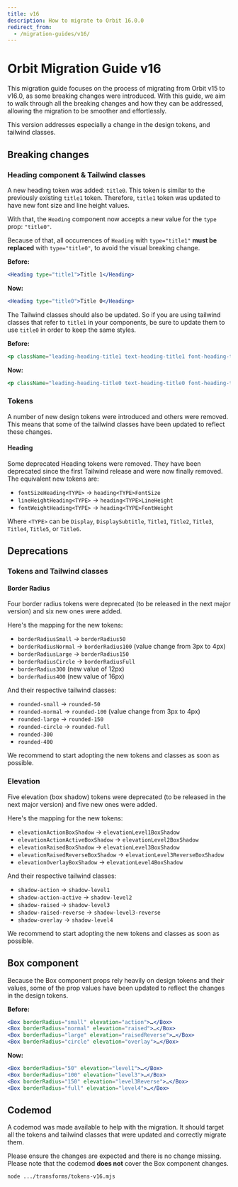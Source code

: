 ```yaml
---
title: v16
description: How to migrate to Orbit 16.0.0
redirect_from:
  - /migration-guides/v16/
---
```


# Orbit Migration Guide v16

This migration guide focuses on the process of migrating from Orbit v15 to v16.0, as some breaking changes were introduced.
With this guide, we aim to walk through all the breaking changes and how they can be addressed, allowing the migration to be smoother and effortlessly.

This version addresses especially a change in the design tokens, and tailwind classes.

## Breaking changes

### Heading component & Tailwind classes

A new heading token was added: `title0`. This token is similar to the previously existing `title1` token. Therefore, `title1` token was updated to have new font size and line height values.

With that, the `Heading` component now accepts a new value for the `type` prop: `"title0"`.

Because of that, all occurrences of `Heading` with `type="title1"` **must be replaced** with `type="title0"`, to avoid the visual breaking change.

**Before:**

```jsx
<Heading type="title1">Title 1</Heading>
```

**Now:**

```jsx
<Heading type="title0">Title 0</Heading>
```

The Tailwind classes should also be updated. So if you are using tailwind classes that refer to `title1` in your components, be sure to update them to use `title0` in order to keep the same styles.

**Before:**

```jsx
<p className="leading-heading-title1 text-heading-title1 font-heading-title1">Title 1</p>
```

**Now:**

```jsx
<p className="leading-heading-title0 text-heading-title0 font-heading-title0">Title 0</p>
```

### Tokens

A number of new design tokens were introduced and others were removed. This means that some of the tailwind classes have been updated to reflect these changes.

#### Heading

Some deprecated Heading tokens were removed. They have been deprecated since the first Tailwind release and were now finally removed. The equivalent new tokens are:

- `fontSizeHeading<TYPE>` -> `heading<TYPE>FontSize`
- `lineHeightHeading<TYPE>` -> `heading<TYPE>LineHeight`
- `fontWeightHeading<TYPE>` -> `heading<TYPE>FontWeight`

Where `<TYPE>` can be `Display`, `DisplaySubtitle`, `Title1`, `Title2`, `Title3`, `Title4`, `Title5`, or `Title6`.

## Deprecations

### Tokens and Tailwind classes

#### Border Radius

Four border radius tokens were deprecated (to be released in the next major version) and six new ones were added.

Here's the mapping for the new tokens:

- `borderRadiusSmall` -> `borderRadius50`
- `borderRadiusNormal` -> `borderRadius100` (value change from 3px to 4px)
- `borderRadiusLarge` -> `borderRadius150`
- `borderRadiusCircle` -> `borderRadiusFull`
- `borderRadius300` (new value of 12px)
- `borderRadius400` (new value of 16px)

And their respective tailwind classes:

- `rounded-small` -> `rounded-50`
- `rounded-normal` -> `rounded-100` (value change from 3px to 4px)
- `rounded-large` -> `rounded-150`
- `rounded-circle` -> `rounded-full`
- `rounded-300`
- `rounded-400`

We recommend to start adopting the new tokens and classes as soon as possible.

### Elevation

Five elevation (box shadow) tokens were deprecated (to be released in the next major version) and five new ones were added.

Here's the mapping for the new tokens:

- `elevationActionBoxShadow` -> `elevationLevel1BoxShadow`
- `elevationActionActiveBoxShadow` -> `elevationLevel2BoxShadow`
- `elevationRaisedBoxShadow` -> `elevationLevel3BoxShadow`
- `elevationRaisedReverseBoxShadow` -> `elevationLevel3ReverseBoxShadow`
- `elevationOverlayBoxShadow` -> `elevationLevel4BoxShadow`

And their respective tailwind classes:

- `shadow-action` -> `shadow-level1`
- `shadow-action-active` -> `shadow-level2`
- `shadow-raised` -> `shadow-level3`
- `shadow-raised-reverse` -> `shadow-level3-reverse`
- `shadow-overlay` -> `shadow-level4`

We recommend to start adopting the new tokens and classes as soon as possible.

## Box component

Because the Box component props rely heavily on design tokens and their values, some of the prop values have been updated to reflect the changes in the design tokens.

**Before:**

```jsx
<Box borderRadius="small" elevation="action">…</Box>
<Box borderRadius="normal" elevation="raised">…</Box>
<Box borderRadius="large" elevation="raisedReverse">…</Box>
<Box borderRadius="circle" elevation="overlay">…</Box>
```

**Now:**

```jsx
<Box borderRadius="50" elevation="level1">…</Box>
<Box borderRadius="100" elevation="level3">…</Box>
<Box borderRadius="150" elevation="level3Reverse">…</Box>
<Box borderRadius="full" elevation="level4">…</Box>
```

## Codemod

A codemod was made available to help with the migration. It should target all the tokens and tailwind classes that were updated and correctly migrate them.

Please ensure the changes are expected and there is no change missing. Please note that the codemod **does not** cover the Box component changes.

```bash
node .../transforms/tokens-v16.mjs
```
